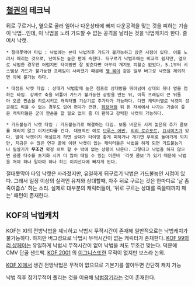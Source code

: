 == [[철권]]의 테크닉 ==
뒤로 구르거나, 옆으로 굴러 일어나 다운상태에 빠져 다운공격을 맞는 것을 피하는 기술이 낙법...인데, 이 낙법을 노려 가드할 수 없는 공격을 날리는 것을 낙법캐치라 한다. 줄여서 낙캣.

 * 절대못막아 타입 : 낙법에는 본디 낙법직후 가드가 불가능하고 앉은 시점이 있다. 이를 노려서 때리는 것으로, 난이도는 높은 편에 속한다. 뒤구르기 낙법후에는 비교적 쉽지만, 옆으로 낙법한 경우엔 어렵지만 타이밍만 잘 맞춘다면 아무리 개겨도 피할순 없었다. 5.1부터 시스템상 가드가 불가능한 프레임이 사라졌기 때문에 [[펭 웨이]] 같은 일부 버그성 낙캣을 제외하면 아예 불가능 하다. 

 * 대점프 낙캣 타입 : 상대가 낙법할때 높은 점프로 상대방을 뛰어넘어 상대의 뒤나 옆을 점하는 타입. 강제로 축을 비틀어 가드가 불가능한 상황을 만든 뒤, 이득 프레임이 큰 뒤돌아 오른 짠손을 히트시키고 캐릭터별 기상기로 추가타가 가능하다. 다만 캐릭터별로 낙캣이 성공해도 띄울 수 없는 경우도 있어 편차가 큰편. [[화랑]]처럼 뒤 돈 자세에서 나가는 기술이 좋은 캐릭터들은 굳이 짠손을 할 필요 없이 좀 더 편하고 강력한 낙캣이 가능하다.

 * 가드불능기 낙캣 타입 : 가드불능기로 해결하는 타입. 보통 바운드 시켜 놓은뒤 추가 콤보를 때리지 않고 이지선다를 건다. 대표적인 예로 [[브루스 어빈]], [[리리 로슈포르]], [[요시미츠]]가 있다. 말이 낙캣이지 어설프게 하면 상대가 타이밍 좋게 피하거나 개기면 무위로 돌아가게 되지만, 지금은 수 많은 연구 끝에 이런 낙캣이 있는 캐릭터들은 낙법을 하게 되면 가드불능기나 필살기가 '''무조건''' 확정 히트 할 수 밖에 없는 상황이 나온다. 그렇다고 낙법을 하지 않으면 공콤 타수를 초기화 시켜 더 많이 때릴 수 있는 이른바 '리셋 콤보'가 있기 때문에 낙법을 쳐야 하나 말아야 하나 하는 이지선다에 빠지게 된다.



절대못막아 타입 낙캣은 사라졌지만, 유일하게 뒤구르기 낙법은 가드불능인 시점이 있다. 그래서 일정 이상의 실력인 유저와 상대할때, 자주 뒤로 구르는 것은 한마디로 '날 좀 죽여줍쇼' 하는 소리.  실제로 대부분의 캐릭터들이, '뒤로 구르는 상대를 죽을때까지 패는' 패턴이 존재한다.

== KOF의 낙법캐치 ==
KOF는 XI의 전방낙법을 제뇌하고 낙법시 무적시간이 존재해 일반적으로는 낙법캐치가 불가능하다. 하지만 버그성으로 낙법시 무적시간이 없는 캐릭터가 존재한다. [[KOF 99]]의 [[리 샹페이]]는 유일하게 낙법시 무적시간이 없어 낙법을 쳐도 무조건 맞는다. 덕분에 CMV 단골 샌드백. [[KOF 2001]] 의 [[이그니스]]또한 무적이 없지만 보스라 논외.

[[KOF XI]]에서 생긴 전방낙법은 무적이 없으므로 기본기를 깔아두면 간단히 캐치 가능

낙법 직후 잡기무적이 풀리는 것을 이용해 [[낙법잡기]]라는 것이 존재한다.
